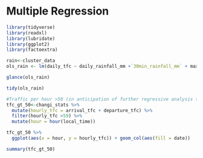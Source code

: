 # Multiple Regression

```r
library(tidyverse)
library(readxl)
library(lubridate)
library(ggplot2)
library(factoextra)
```



```r
rain<-cluster_data
ols_rain <- lm(daily_tfc ~ daily_rainfall_mm +`30min_rainfall_mm` + max_wind_speed + `120min_rainfall_mm` + wind_speed + temp_mean_daily + mean_hourly_tfc, daily_stats_weather)

glance(ols_rain)

tidy(ols_rain)
```




```r
#Traffic per hour >50 (in anticipation of further regressive analysis that could be done --> checking which hours have peak traffic movements)
tfc_gt_50<-changi_stats %>% 
  mutate(hourly_tfc = arrival_tfc + departure_tfc) %>% 
  filter(hourly_tfc >59) %>% 
  mutate(hour = hour(local_time))

tfc_gt_50 %>% 
  ggplot(aes(x = hour, y = hourly_tfc)) + geom_col(aes(fill = date))

summary(tfc_gt_50)
```
